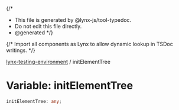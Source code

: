 {/*
* This file is generated by @lynx-js/tool-typedoc.
* Do not edit this file directly.
* @generated
*/}

{/* Import all components as Lynx to allow dynamic lookup in TSDoc writings. */}


[lynx-testing-environment](/api/lynx-testing-environment/index.mdx) / initElementTree

# Variable: initElementTree

```ts
initElementTree: any;
```
